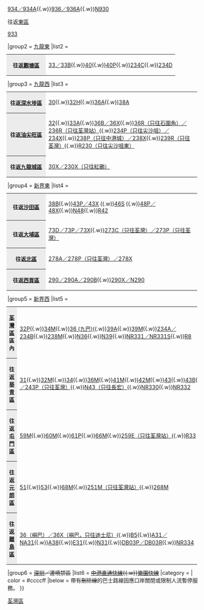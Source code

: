 {{Navbox
|name        = 荃灣區巴士路線列表
|title       = 以[[荃灣區]]作總站或折返點巴士路線（以下為目的地區份）
|bodystyle   = background: #f9f9f9;
|liststyle   = text-align: left;
|groupstyle  = background: #ececec; text-align: center;
|belowstyle  = text-align: center;
|oddstyle    = background: #f9f9f9;
|evenstyle   = background: #f9f9f9;
|state       = collapsed
|group1      = [[港島區]]
|list1       = <table class="navbox nowraplinks" style="background: transparent; font-size: 100%; padding: 0; border: 0; margin: -3px;"><tr><th style="background: #ececec; width: 90px; text-align: center; vertical-align: center;">往返[[灣仔區]]</th><td style="text-align: left;">[[過海隧道巴士930線|930／930A／930X]]{{.w}}[[過海隧道巴士934線|934／934A]]{{.w}}[[過海隧道巴士936線|936／936A]]{{.w}}[[過海隧道巴士N930線|N930]]</td></tr><tr><th style="background: #ececec; width: 90px; text-align: center; vertical-align: center;">往返[[東區 (香港)|東區]]</th><td style="text-align: left;">[[過海隧道巴士933線|933]]</td></tr></table>
|group2      = [[九龍東]]
|list2       = <table class="navbox nowraplinks" style="background: transparent; font-size: 100%; padding: 0; border: 0; margin: -3px;"><tr><th style="background: #ececec; width: 90px; text-align: center; vertical-align: center;">往返[[觀塘區]]</th><td style="text-align: left;">[[九龍巴士33線|33／33B]]{{.w}}[[九龍巴士40線|40]]{{.w}}[[九龍巴士40P線|40P]]{{.w}}[[九龍巴士234C線|234C]]{{.w}}[[九龍巴士234D線|234D]]</td></tr></table>
|group3      = [[九龍西]]
|list3       = <table class="navbox nowraplinks" style="background: transparent; font-size: 100%; padding: 0; border: 0; margin: -3px;"><tr><th style="background: #ececec; width: 90px; text-align: center; vertical-align: center;">往返[[深水埗區]]</th><td style="text-align: left;">[[九龍巴士30線|30]]{{.w}}[[九龍巴士32H線|32H]]{{.w}}[[九龍巴士36A線|36A]]{{.w}}[[九龍巴士38A線|38A]]</td></tr><tr><th style="background: #ececec; width: 90px; text-align: center; vertical-align: center;">往返[[油尖旺區]]</th><td style="text-align: left;">[[九龍巴士32線|32]]{{.w}}[[九龍巴士33A線|33A]]{{.w}}[[九龍巴士36B線|36B／36X]]{{.w}}[[九龍巴士36R線|36R（只往石圍角）／236R（只往荃灣站）]]{{.w}}[[九龍巴士234X線|234P（只往尖沙咀）／234X]]{{.w}}[[九龍巴士238X線|238P（只往中港城）／238X]]{{.w}}[[九龍巴士239R線|239R（只往荃灣）]]{{.w}}[[九龍巴士R230線|R230（只往尖沙咀東）]]</td></tr><tr><th style="background: #ececec; width: 90px; text-align: center; vertical-align: center;">往返[[九龍城區]]</th><td style="text-align: left;">[[九龍巴士30X線|30X／230X（只往紅磡）]]</td></tr></table>
|group4      = [[新界東]]
|list4       = <table class="navbox nowraplinks" style="background: transparent; font-size: 100%; padding: 0; border: 0; margin: -3px;"><tr><th style="background: #ececec; width: 90px; text-align: center; vertical-align: center;">往返[[沙田區]]</th><td style="text-align: left;">[[九龍巴士48X線|38B]]{{.w}}[[九龍巴士43X線|43P／43X]] {{.w}}[[九龍巴士46S線|46S]]
{{.w}}[[九龍巴士48X線|48P／48X]]{{.w}}[[九龍巴士N48線|N48]]{{.w}}[[龍運巴士R42線|R42]]</td></tr><tr><th style="background: #ececec; width: 90px; text-align: center; vertical-align: center;">往返[[大埔區]]</th><td style="text-align: left;">[[九龍巴士73X線|73D／73P／73X]]{{.w}}[[九龍巴士273P線|273C（只往荃灣）／273P（只往荃灣）]]</td></tr><tr><th style="background: #ececec; width: 90px; text-align: center; vertical-align: center;">往返[[北區 (香港)|北區]]</th><td style="text-align: left;">[[九龍巴士278X線|278A／278P（只往荃灣）／278X]]</td></tr><tr><th style="background: #ececec; width: 90px; text-align: center; vertical-align: center;">往返[[西貢區]]</th><td style="text-align: left;">[[九龍巴士290線|290／290A／290B]]{{.w}}[[九龍巴士290X線|290X／N290]]</td></tr></table>
|group5      = [[新界西]]
|list5       = <table class="navbox nowraplinks" style="background: transparent; font-size: 100%; padding: 0; border: 0; margin: -3px;"><tr><th style="background: #ececec; width: 90px; text-align: center; vertical-align: center;">[[荃灣區]]區內</th><td style="text-align: left;">[[九龍巴士32P線|32P]]{{.w}}[[九龍巴士34M線|34M]]{{.w}}[[九龍巴士36線|36 (九巴)]]{{.w}}[[九龍巴士39A線|39A]]{{.w}}[[九龍巴士39M線|39M]]{{.w}}[[九龍巴士234A、234B線|234A／234B]]{{.w}}[[九龍巴士238M線|238M]]{{.w}}[[九龍巴士N36線|N36]]{{.w}}[[九龍巴士N39線|N39]]{{.w}}[[珀麗灣居民巴士NR331線|NR331／NR331S]]{{.w}}[[迪士尼樂園巴士R8線|R8]]</td></tr><tr><th style="background: #ececec; width: 90px; text-align: center; vertical-align: center;">往返[[葵青區]]</th><td style="text-align: left;">[[九龍巴士31線|31]]{{.w}}[[九龍巴士32M線|32M]]{{.w}}[[九龍巴士34線|34]]{{.w}}[[九龍巴士36M線|36M]]{{.w}}[[九龍巴士41M線|41M]]{{.w}}[[九龍巴士42M線|42M]]{{.w}}[[九龍巴士43線|43]]{{.w}}[[九龍巴士43B線|43B]]{{.w}}[[九龍巴士235線|235]]{{.w}}[[九龍巴士243M線|243M／243P（只往荃灣）]]{{.w}}[[九龍巴士N43線|N43（只往長宏）]]{{.w}}[[珀麗灣居民巴士NR330線|NR330]]{{.w}}[[珀麗灣居民巴士NR332線|NR332]]</td></tr><tr><th style="background: #ececec; width: 90px; text-align: center; vertical-align: center;">往返[[屯門區]]</th><td style="text-align: left;">[[九龍巴士59M線|59M]]{{.w}}[[九龍巴士60M線|60M]]{{.w}}[[九龍巴士61P線|61P]]{{.w}}[[九龍巴士66M線|66M]]{{.w}}[[九龍巴士259E線|259E（只往荃灣站）]]{{.w}}[[龍運巴士R33線|R33]]</td></tr><tr><th style="background: #ececec; width: 90px; text-align: center; vertical-align: center;">往返[[元朗區]]</th><td style="text-align: left;">[[九龍巴士51線|51]]{{.w}}[[九龍巴士53線|53]]{{.w}}[[九龍巴士68M線|68M]]{{.w}}[[九龍巴士251M線|251M（只往荃灣站）]]{{.w}}[[九龍巴士268M線|268M]]</td></tr><tr><th style="background: #ececec; width: 90px; text-align: center; vertical-align: center;">往返[[離島區]]</th><td style="text-align: left;">[[新大嶼山巴士36線|36（嶼巴）／36X（嶼巴，只往迪士尼）]]{{.w}}[[城巴B5線|B5]]{{.w}}[[龍運巴士A31線|A31／NA31]]{{.w}}[[龍運巴士A38線|A38]]{{.w}}[[龍運巴士E31線|E31]]{{.w}}[[龍運巴士N31線|N31]]{{.w}}[[愉景灣巴士DB03R線|DB03P／DB03R]]{{.w}}[[珀麗灣居民巴士NR334線|NR334]]</td></tr></table>
|group6      = <S>[[深圳]]／邊境禁區</S>
|list6       = <S>[[中港直通快線]]{{.w}}[[樂園快線]]</S>
|category = 
| color    = #ccccff
|below = 帶有<s>刪除線</s>的巴士路線因應口岸關閉或限制人流暫停服務。
}}
<noinclude>[[Category:香港巴士路線模板|荃灣區]]
</noinclude>